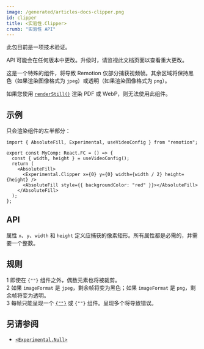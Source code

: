 ```yaml
---
image: /generated/articles-docs-clipper.png
id: clipper
title: <实验性.Clipper>
crumb: "实验性 API"
---
```


<ExperimentalBadge>
此包目前是一项技术验证。

API 可能会在任何版本中更改。升级时，请监视此文档页面以查看重大更改。
</ExperimentalBadge>

这是一个特殊的组件，将导致 Remotion 仅部分捕获视频帧。其余区域将保持黑色（如果渲染图像格式为 `jpeg`）或透明（如果渲染图像格式为 `png`）。

如果您使用 [`renderStill()`](/docs/renderer/render-still) 渲染 PDF 或 WebP，则无法使用此组件。

## 示例

只会渲染组件的左半部分：

```tsx twoslash title="EmptyFrame.tsx"
import { AbsoluteFill, Experimental, useVideoConfig } from "remotion";

export const MyComp: React.FC = () => {
  const { width, height } = useVideoConfig();
  return (
    <AbsoluteFill>
      <Experimental.Clipper x={0} y={0} width={width / 2} height={height} />
      <AbsoluteFill style={{ backgroundColor: "red" }}></AbsoluteFill>
    </AbsoluteFill>
  );
};
```

## API

属性 `x`、`y`、`width` 和 `height` 定义应捕获的像素矩形。所有属性都是必需的，并需要一个整数。

## 规则

<div>
<Step>1</Step> 即使在 <code>{"<Clipper>"}</code> 组件之外，偶数元素也将被裁剪。
</div>
<div>
<Step>2</Step> 如果 <code>imageFormat</code> 是 <code>jpeg</code>，剩余帧将变为黑色；如果 <code>imageFormat</code> 是 <code>png</code>，剩余帧将变为透明。
</div>
<div>
<Step>3</Step> 每帧只能呈现一个 <a href="/docs/null"><code>{"<Experimental.Null>"}</code></a> 或 <code>{"<Experimental.Clipper>"}</code> 组件。呈现多个将导致错误。
</div>

## 另请参阅

- [`<Experimental.Null>`](/docs/null)

